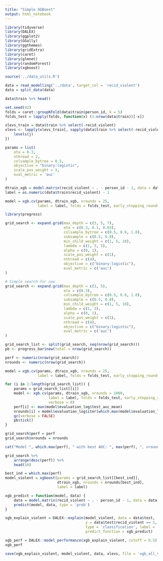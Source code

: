 ```yaml
---
title: "Simple XGBoost"
output: html_notebook
---
```


```r
library(tidyverse)
library(DALEX)
library(ggplot2)
library(GGally)
library(ggthemes)
library(gridExtra)
library(caret)
library(glmnet)
library(randomForest)
library(xgboost)

source('../data_utils.R')
```

```r
data = read_modelling('../data', target_col = 'recid_violent')
data = split_data(data)

data$train %>% head()
```

```r
set.seed(42)
folds = caret::groupKFold(data$train$person_id, k = 5)
folds_test = lapply(folds, function(x) (1:nrow(data$train))[-x])

xlevs_train = data$train %>% select(-recid_violent)
xlevs <- lapply(xlevs_train[, sapply(data$train %>% select(-recid_violent), is.factor), drop = F], function(j){
    levels(j)
})
```

```r
params = list(
    eta = 0.3, 
    nthread = 2, 
    colsample_bytree = 0.5,
    objective = "binary:logistic", 
    scale_pos_weight = 1, 
    eval_metric = 'auc'
)

dtrain_xgb = model.matrix(recid_violent ~ . - person_id - 1, data = data$train)
label = as.numeric(data$train$recid_violent) - 1

model = xgb.cv(params, dtrain_xgb, nrounds = 25, 
               label = label, folds = folds_test, early_stopping_rounds = 3)
```

```r
library(progress)

grid_search <- expand.grid(max_depth = c(3, 5, 7),
                           eta = c(0.3, 0.1, 0.03),
                           colsample_bytree = c(0.5, 0.8, 1.0),
                           subsample = c(0.5, 0.8),
                           min_child_weight = c(1, 5, 10),
                           lambda = c(1, 3, 5),
                           alpha = c(0, 1),
                           scale_pos_weight = c(1), 
                           nthread = c(4),
                           objective = c("binary:logistic"), 
                           eval_metric = c('auc')
)

# Simple search for now
grid_search <- expand.grid(max_depth = c(3, 5),
                           eta = c(0.3),
                           colsample_bytree = c(0.5, 0.8, 1.0),
                           subsample = c(0.5, 0.8),
                           min_child_weight = c(1, 5, 10),
                           lambda = c(1, 3),
                           alpha = c(0, 1),
                           scale_pos_weight = c(1), 
                           nthread = c(4),
                           objective = c("binary:logistic"), 
                           eval_metric = c('auc')
)

grid_search_list <- split(grid_search, seq(nrow(grid_search)))
pb <- progress_bar$new(total = nrow(grid_search))

perf <- numeric(nrow(grid_search))
nrounds <- numeric(nrow(grid_search))

model = xgb.cv(params, dtrain_xgb, nrounds = 25, 
               label = label, folds = folds_test, early_stopping_rounds = 3)

for (i in 1:length(grid_search_list)) {
    params = grid_search_list[[i]]
    model <- xgb.cv(params, dtrain_xgb, nrounds = 1000, 
                    label = label, folds = folds_test, early_stopping_rounds = 5,
                    verbose = 0)
    perf[i] <- max(model$evaluation_log$test_auc_mean)
    nrounds[i] = model$evaluation_log$iter[which.max(model$evaluation_log$test_auc_mean)]
    gc(verbose = FALSE)
    pb$tick()
}

grid_search$perf = perf
grid_search$nrounds = nrounds
```

```r
cat("Model ", which.max(perf), " with best AUC: ", max(perf), ", nrounds: ", nrounds[which.max(perf)], sep = "","\n")
```

```r
grid_search %>%
    arrange(desc(perf)) %>%
    head(10)
```

```r
best_ind = which.max(perf)
model_violent = xgboost(params = grid_search_list[[best_ind]], 
                        dtrain_xgb, nrounds = nrounds[best_ind], 
                        label = label)
```

```r
xgb_predict = function(model, data) {
    data = model.matrix(recid_violent ~ . - person_id - 1, data = data, xlev = xlevs)
    predict(model, data, type = 'prob')
}

xgb_explain_violent = DALEX::explain(model_violent, data = data$test,
                                     y = data$test$recid_violent == 1, 
                                     type = 'classification', label = 'XGB Violent',
                                     predict_function = xgb_predict)
```

```r
xgb_perf = DALEX::model_performance(xgb_explain_violent, cutoff = 0.5)
xgb_perf
```

```r
save(xgb_explain_violent, model_violent, data, xlevs, file = 'xgb_all_violent.RData')
```

